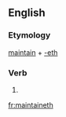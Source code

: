 ==English==

===Etymology===
[[maintain]] + [[-eth]]

===Verb===
{{en-verb form}}

# {{archaic third-person singular of|maintain}}

[[fr:maintaineth]]